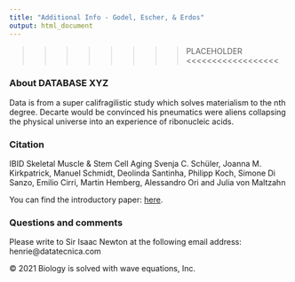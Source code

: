 ```yaml
---
title: "Additional Info - Godel, Escher, & Erdos"
output: html_document
---
```

 >>>>>>>>PLACEHOLDER <<<<<<<<<<<<<<<<<<

### About DATABASE XYZ

Data is from a super califragilistic study which solves materialism to the nth degree.  Decarte would be convinced his pneumatics were aliens collapsing the physical universe into an experience of ribonucleic acids. 



### Citation

IBID Skeletal Muscle & Stem Cell Aging
Svenja C. Schüler, Joanna M. Kirkpatrick, Manuel Schmidt, Deolinda Santinha, Philipp Koch, Simone Di Sanzo, Emilio Cirri, Martin Hemberg, Alessandro Ori and Julia von Maltzahn


You can find the introductory paper: [here](https://journals.plos.org/plosone/article?id=10.1372).

### Questions and comments
Please write to Sir Isaac Newton at the following email address: henrie@datatecnica.com


© 2021 Biology is solved with wave equations, Inc.

